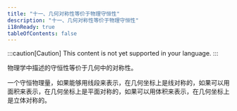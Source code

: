 ```yaml
---
title: "十一、几何对称性等价于物理守恒性"
description: "十一、几何对称性等价于物理守恒性"
i18nReady: true
tableOfContents: false
---
```


:::caution[Caution]
This content is not yet supported in your language.
:::



物理学中描述的守恒性等价于几何中的对称性。

一个守恒物理量，如果能够用线段来表示，在几何坐标上是线对称的，如果可以用面积来表示，在几何坐标上是平面对称的，如果可以用体积来表示，在几何坐标上是立体对称的。

<br />
<LinkCard
  title="前往本章节讨论区"
  href="https://forum.unifiedfieldtheory.cn/questions/10010000000000139"
  description="看看大家阅读完本章之后都在讨论什么，并发表你自己的看法~"
  target="_blank"
/>
